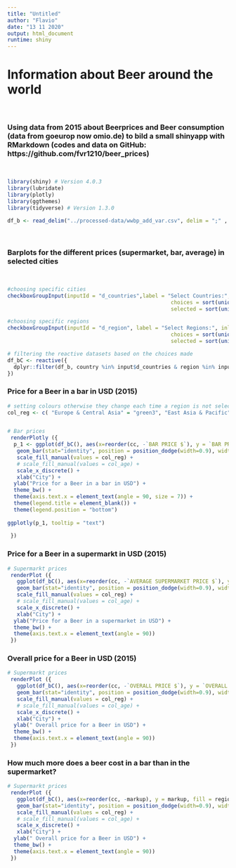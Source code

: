 ```yaml
---
title: "Untitled"
author: "Flavio"
date: "13 11 2020"
output: html_document
runtime: shiny
---
```


# **Information about Beer around the world**

  
<br>

### Using data from 2015 about Beerprices and Beer consumption (data from  goeurop now omio.de) to bild a small shinyapp with RMarkdown (codes and data on GitHub: https://github.com/fvr1210/beer_prices)
<br>
 

```r

library(shiny) # Version 4.0.3
library(lubridate)
library(plotly)
library(ggthemes)
library(tidyverse) # Version 1.3.0

```

```r
df_b <- read_delim("../processed-data/wwbp_add_var.csv", delim = ";" , locale = locale(encoding = 'ISO-8859-2'))


```
<br>

### Barplots for the different prices (supermarket, bar, average) in selected cities 
<br>


```r
#choosing specific cities
checkboxGroupInput(inputId = "d_countries",label = "Select Countries:", inline = T,
                                                    choices = sort(unique(df_b$country)),
                                                    selected = sort(unique(df_b$country))) 

#choosing specific regions
checkboxGroupInput(inputId = "d_region", label = "Select Regions:", inline = T,
                                                    choices = sort(unique(df_b$region)),
                                                    selected = sort(unique(df_b$region))) 
```

```r
# filtering the reactive datasets based on the choices made
df_bC <- reactive({
  dplyr::filter(df_b, country %in% input$d_countries & region %in% input$d_region)
})

```

### Price for a Beer in a bar in USD (2015)
```r
# setting colours otherwise they change each time a region is not selected
col_reg <- c( "Europe & Central Asia" = "green3", "East Asia & Pacific" = "chocolate1", "Latin America & Caribbean" = "coral1", "North America" = "darkgoldenrod3", "Middle East & North Africa" = "deepskyblue", "South Asia" = "orchid", "Sub-Saharan Africa" = "red") 


# Bar prices
 renderPlotly ({
  p_1 <- ggplot(df_bC(), aes(x=reorder(cc, -`BAR PRICE $`), y = `BAR PRICE $`, fill = region, text = paste("City:", cc, "\nPrice:", `BAR PRICE $`, "$"))) +
   geom_bar(stat="identity", position = position_dodge(width=0.9), width = 0.85, color = NA) +
   scale_fill_manual(values = col_reg) +
   # scale_fill_manual(values = col_age) +
   scale_x_discrete() +
   xlab("City") +
  ylab("Price for a Beer in a bar in USD") +
  theme_bw() +
  theme(axis.text.x = element_text(angle = 90, size = 7)) +
  theme(legend.title = element_blank()) +
  theme(legend.position = "bottom")
   
ggplotly(p_1, tooltip = "text")
     
 })
```

### Price for a Beer in a supermarkt in USD (2015)
```r
# Supermarkt prices
 renderPlot ({
   ggplot(df_bC(), aes(x=reorder(cc, -`AVERAGE SUPERMARKET PRICE $`), y = `AVERAGE SUPERMARKET PRICE $`, fill = region)) +
   geom_bar(stat="identity", position = position_dodge(width=0.9), width = 0.85, color = NA) +
   scale_fill_manual(values = col_reg) +
   # scale_fill_manual(values = col_age) +
   scale_x_discrete() +
   xlab("City") +
  ylab("Price for a Beer in a supermarket in USD") +
  theme_bw() +
  theme(axis.text.x = element_text(angle = 90))
 })

```


### Overall price for a Beer in USD (2015)
```r
# Supermarkt prices
 renderPlot ({
   ggplot(df_bC(), aes(x=reorder(cc, -`OVERALL PRICE $`), y = `OVERALL PRICE $`, fill = region)) +
   geom_bar(stat="identity", position = position_dodge(width=0.9), width = 0.85, color = NA) +
   scale_fill_manual(values = col_reg) +
   # scale_fill_manual(values = col_age) +
   scale_x_discrete() +
   xlab("City") +
  ylab(" Overall price for a Beer in USD") +
  theme_bw() +
  theme(axis.text.x = element_text(angle = 90))
 })

```


### How much more does a beer cost in a bar than in the supermarket?
```r
# Supermarkt prices
 renderPlot ({
   ggplot(df_bC(), aes(x=reorder(cc, -markup), y = markup, fill = region)) +
   geom_bar(stat="identity", position = position_dodge(width=0.9), width = 0.85, color = NA) +
   scale_fill_manual(values = col_reg) +
   # scale_fill_manual(values = col_age) +
   scale_x_discrete() +
   xlab("City") +
  ylab(" Overall price for a Beer in USD") +
  theme_bw() +
  theme(axis.text.x = element_text(angle = 90))
 })

```


